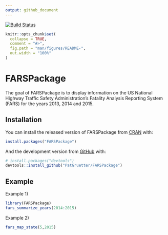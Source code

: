```yaml
---
output: github_document
---
```


<!-- badges: start -->
[![Build Status](https://travis-ci.com/PatGruetter/FARSPackage.svg?branch=master)](https://travis-ci.com/PatGruetter/FARSPackage)
<!-- badges: end -->


<!-- README.md is generated from README.Rmd. Please edit that file -->

```r
knitr::opts_chunk$set(
  collapse = TRUE,
  comment = "#>",
  fig.path = "man/figures/README-",
  out.width = "100%"
)
```

# FARSPackage

<!-- badges: start -->
<!-- badges: end -->

The goal of FARSPackage is to display information on the US National Highway Traffic Safety Administration's Fatality Analysis Reporting System (FARS) for the years 2013, 2014 and 2015.

## Installation

You can install the released version of FARSPackage from [CRAN](https://CRAN.R-project.org) with:

``` r
install.packages("FARSPackage")
```

And the development version from [GitHub](https://github.com/) with:

``` r
# install.packages("devtools")
devtools::install_github("PatGruetter/FARSPackage")
```
## Example

Example 1)

```r
library(FARSPackage)
fars_summarize_years(2014:2015)
```

Example 2)

```r
fars_map_state(5,2015)
```

